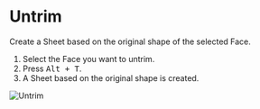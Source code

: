 
<Reference shortcut="Alt + T" command="Untrim" button="" />

# Untrim

Create a Sheet based on the original shape of the selected Face.

1. Select the Face you want to untrim.
2. Press <kbd>Alt + T</kbd>.
3. A Sheet based on the original shape is created.

![Untrim](/img/untrim.gif)